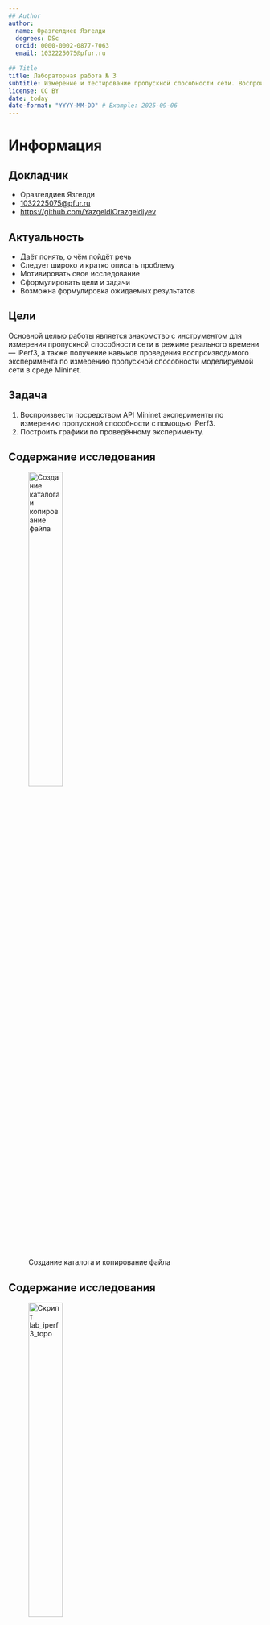 ```yaml
---
## Author
author:
  name: Оразгелдиев Язгелди
  degrees: DSc
  orcid: 0000-0002-0877-7063
  email: 1032225075@pfur.ru
  
## Title
title: Лабораторная работа № 3
subtitle: Измерение и тестирование пропускной способности сети. Воспроизводимый эксперимент
license: CC BY
date: today
date-format: "YYYY-MM-DD" # Example: 2025-09-06
---
```


# Информация

## Докладчик

  * Оразгелдиев Язгелди
  * [1032225075@pfur.ru](mailto:1032225075@pfur.ru)
  * <https://github.com/YazgeldiOrazgeldiyev>

## Актуальность

- Даёт понять, о чём пойдёт речь
- Следует широко и кратко описать проблему
- Мотивировать свое исследование
- Сформулировать цели и задачи
- Возможна формулировка ожидаемых результатов

## Цели

Основной целью работы является знакомство с инструментом для измерения пропускной способности сети в режиме реального времени — iPerf3, а также получение навыков проведения воспроизводимого эксперимента по измерению пропускной способности моделируемой сети в среде Mininet.

## Задача

1. Воспроизвести посредством API Mininet эксперименты по измерению пропускной способности с помощью iPerf3.
2. Построить графики по проведённому эксперименту.

## Содержание исследования

![Создание каталога и копирование файла](image/1.jpg){#fig-001 width=40%}

## Содержание исследования

![Скрипт lab_iperf3_topo](image/2.jpg){#fig-002 width=40%}

## Содержание исследования

![Запуск скрипта](image/3.jpg){#fig-003 width=40%}

## Содержание исследования

![Элементы топологии](image/4.jpg){#fig-004 width=40%}

## Содержание исследования

![Запуск скрипта](image/5.jpg){#fig-005 width=40%}

## Содержание исследования

![Внесение изменений](image/6.jpg){#fig-006 width=40%}

## Содержание исследования

![Запуск скрипта](image/7.jpg){#fig-007 width=40%}

## Содержание исследования

![Внесение изменений в скрипт](image/8.jpg){#fig-008 width=40%}

## Содержание исследования

![Внесение изменений в скрипт](image/9.jpg){#fig-009 width=40%}

## Содержание исследования

![Внесение изменений в скрипт](image/10.jpg){#fig-010 width=40%}

## Содержание исследования

![Внесение изменений в скрипт](image/11.jpg){#fig-011 width=40%}

## Содержание исследования

![Внесение изменений в скрипт](image/12.jpg){#fig-012 width=40%}

## Содержание исследования

![Запуск скрипта](image/13.jpg){#fig-013 width=40%}

## Содержание исследования

![Запуск скрипта](image/14.jpg){#fig-014 width=40%}
 
## Содержание исследования

![Создание подкаталога и копирование скрипта](image/15.jpg){#fig-015 width=40%}

## Содержание исследования

![Внесение изменений в скрипт](image/16.jpg){#fig-016 width=40%}

## Содержание исследования

![Внесение изменений в скрипт](image/17.jpg){#fig-017 width=40%}

## Содержание исследования

![Внесение изменений в скрипт](image/18.jpg){#fig-018 width=40%}

## Содержание исследования

![Запуск скрипта](image/19.jpg){#fig-019 width=40%}

## Содержание исследования

![Построение графика](image/20.jpg){#fig-020 width=40%}

## Содержание исследования

![Написание скрипта Makefile](image/21.jpg){#fig-021 width=40%}

## Содержание исследования

![Работа скрипта Makefile](image/22.jpg){#fig-022 width=40%}


## Результаты

Я ознакомился с инструментом для измерения пропускной способности сети в режиме реального времени — iPerf3, а также получил навыки проведения воспроизводимого эксперимента по измерению пропускной способности моделируемой сети в среде Mininet.
